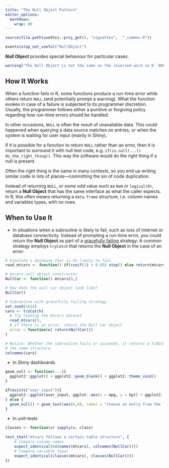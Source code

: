 ```yaml
---
title: "The Null Object Pattern"
editor_options: 
  markdown: 
    wrap: 80
---
```


```r
source(file.path(usethis::proj_get(), "vignettes",  "_common.R"))
```

```r
events$stop_not_useful("NullObject")
```

<!-- One line about what the function does -->

***Null Object*** provides special behaviour for particular cases.

```r
warning("The Null Object is not the same as the reserved word in R `NULL` (all caps).")
```

## How It Works

When a function fails in R, some functions produce a run-time error while others
return `NULL` (and potentially prompt a warning). What the function evokes in
case of a failure is subjected to its programmer discretion. Usually, the
programmer follows either a punitive or forgiving policy regarding how run-time
errors should be handled.

In other occasions, `NULL` is often the result of unavailable data. This could
happened when querying a data source matches no entries, or when the system is
waiting for user input (mainly in Shiny).

If it is possible for a function to return `NULL` rather than an error, then it
is important to surround it with null test code, e.g.
`if(is.null(...)) do_the_right_thing()`. This way the software would do the
right thing if a null is present.

Often the right thing is the same in many contexts, so you end up writing
similar code in lots of places—committing the sin of code duplication.

Instead of returning `NULL`, or some odd value such as `NaN` or `logical(0)`,
return a **Null Object** that has the same interface as what the caller expects.
In R, this often means returning a `data.frame` structure, i.e. column names and
variables types, with no rows.

## When to Use It

-   In situations when a subroutine is likely to fail, such as loss of Internet
    or database connectivity. Instead of prompting a run-time error, you could
    return the **Null Object** as part of a [gracefully
    failing](https://en.wikipedia.org/wiki/Graceful_exit) strategy. A common
    strategy employs `tryCatch` that returns the **Null Object** in the case of
    an error:

```r
# Simulate a database that is 5% likely to fail 
read_mtcars <- function() if(runif(1) < 0.05) stop() else return(mtcars)

# mtcars null object constructor
NullCar <- function() mtcars[0,]

# How does the null car object look like? 
NullCar()

# Subroutine with gracefully failing strategy
set.seed(1814)
cars <- tryCatch(
  # Try reading the mtcars dataset
  read_mtcars(), 
  # If there is an error, return the Null Car object
  error = function(e) return(NullCar()) 
)

# Notice: Whether the subroutine fails or succeeds, it returns a tibble with 
# the same structure.
colnames(cars)
```

-   In Shiny dashboards

```r
geom_null <- function(...){
  ggplot2::ggplot() + ggplot2::geom_blank() + ggplot2::theme_void()
}

if(exists("user_input")){
  ggplot2::ggplot(user_input, ggplot::aes(x = mpg, y = hp)) + ggplot2::geom_point()
} else {
  geom_null() + geom_text(aes(0,0), label = "choose an entry from the list")
}
```

-   In unit-tests

```r
classes <- function(x) sapply(x, class)
    
test_that("mtcars follows a certain table structure", {
    # Compare column names
    expect_identical(colnames(mtcars), colnames(NullCar()))
    # Compare variable types
    expect_identical(classes(mtcars), classes(NullCar()))
})
```
